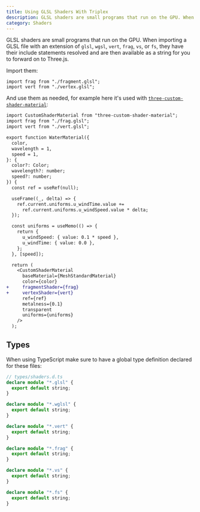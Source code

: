 ```yaml
---
title: Using GLSL Shaders With Triplex
description: GLSL shaders are small programs that run on the GPU. When imported they have their include statements resolved and are then available as a string for you to forward on to Three.js.
category: Shaders
---
```


GLSL shaders are small programs that run on the GPU. When importing a GLSL file with an extension of `glsl`, `wgsl`, `vert`, `frag`, `vs`, or `fs`, they have their include statements resolved and are then available as a string for you to forward on to Three.js.

Import them:

```tsx
import frag from "./fragment.glsl";
import vert from "./vertex.glsl";
```

And use them as needed, for example here it's used with [`three-custom-shader-material`](https://github.com/FarazzShaikh/THREE-CustomShaderMaterial):

```diff
import CustomShaderMaterial from "three-custom-shader-material";
import frag from "./frag.glsl";
import vert from "./vert.glsl";

export function WaterMaterial({
  color,
  wavelength = 1,
  speed = 1,
}: {
  color?: Color;
  wavelength?: number;
  speed?: number;
}) {
  const ref = useRef(null);

  useFrame((_, delta) => {
    ref.current.uniforms.u_windTime.value +=
      ref.current.uniforms.u_windSpeed.value * delta;
  });

  const uniforms = useMemo(() => {
    return {
      u_windSpeed: { value: 0.1 * speed },
      u_windTime: { value: 0.0 },
    };
  }, [speed]);

  return (
    <CustomShaderMaterial
      baseMaterial={MeshStandardMaterial}
      color={color}
+     fragmentShader={frag}
+     vertexShader={vert}
      ref={ref}
      metalness={0.1}
      transparent
      uniforms={uniforms}
    />
  );
```

## Types

When using TypeScript make sure to have a global type definition declared for these files:

```ts
// types/shaders.d.ts
declare module "*.glsl" {
  export default string;
}

declare module "*.wglsl" {
  export default string;
}

declare module "*.vert" {
  export default string;
}

declare module "*.frag" {
  export default string;
}

declare module "*.vs" {
  export default string;
}

declare module "*.fs" {
  export default string;
}
```
